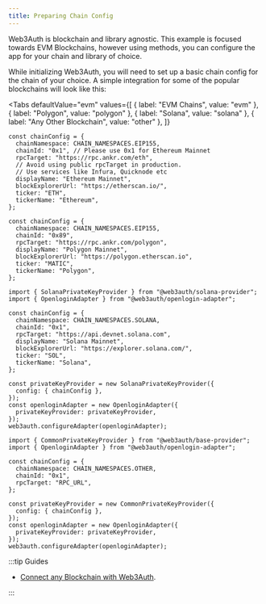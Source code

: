 ```yaml
---
title: Preparing Chain Config
---
```



Web3Auth is blockchain and library agnostic. This example is focused towards EVM Blockchains,
however using methods, you can configure the app for your chain and library of choice.

While initializing Web3Auth, you will need to set up a basic chain config for the chain of your
choice. A simple integration for some of the popular blockchains will look like this:

<Tabs
  defaultValue="evm"
  values={[
    { label: "EVM Chains", value: "evm" },
    { label: "Polygon", value: "polygon" },
    { label: "Solana", value: "solana" },
    { label: "Any Other Blockchain", value: "other" },
  ]}
>

<TabItem value="evm">

```tsx
const chainConfig = {
  chainNamespace: CHAIN_NAMESPACES.EIP155,
  chainId: "0x1", // Please use 0x1 for Ethereum Mainnet
  rpcTarget: "https://rpc.ankr.com/eth",
  // Avoid using public rpcTarget in production.
  // Use services like Infura, Quicknode etc
  displayName: "Ethereum Mainnet",
  blockExplorerUrl: "https://etherscan.io/",
  ticker: "ETH",
  tickerName: "Ethereum",
};
```

</TabItem>

<TabItem value="polygon">

```tsx
const chainConfig = {
  chainNamespace: CHAIN_NAMESPACES.EIP155,
  chainId: "0x89",
  rpcTarget: "https://rpc.ankr.com/polygon",
  displayName: "Polygon Mainnet",
  blockExplorerUrl: "https://polygon.etherscan.io",
  ticker: "MATIC",
  tickerName: "Polygon",
};
```

</TabItem>

<TabItem value="solana">

```tsx
import { SolanaPrivateKeyProvider } from "@web3auth/solana-provider";
import { OpenloginAdapter } from "@web3auth/openlogin-adapter";

const chainConfig = {
  chainNamespace: CHAIN_NAMESPACES.SOLANA,
  chainId: "0x1",
  rpcTarget: "https://api.devnet.solana.com",
  displayName: "Solana Mainnet",
  blockExplorerUrl: "https://explorer.solana.com/",
  ticker: "SOL",
  tickerName: "Solana",
};

const privateKeyProvider = new SolanaPrivateKeyProvider({
  config: { chainConfig },
});
const openloginAdapter = new OpenloginAdapter({
  privateKeyProvider: privateKeyProvider,
});
web3auth.configureAdapter(openloginAdapter);
```

</TabItem>

<TabItem value="other">

```tsx
import { CommonPrivateKeyProvider } from "@web3auth/base-provider";
import { OpenloginAdapter } from "@web3auth/openlogin-adapter";

const chainConfig = {
  chainNamespace: CHAIN_NAMESPACES.OTHER,
  chainId: "0x1",
  rpcTarget: "RPC_URL",
};

const privateKeyProvider = new CommonPrivateKeyProvider({
  config: { chainConfig },
});
const openloginAdapter = new OpenloginAdapter({
  privateKeyProvider: privateKeyProvider,
});
web3auth.configureAdapter(openloginAdapter);
```

</TabItem>

</Tabs>

:::tip Guides

- [Connect any Blockchain with Web3Auth](/connect-blockchain/#reference-guides-for-blockchain-connections).

:::

